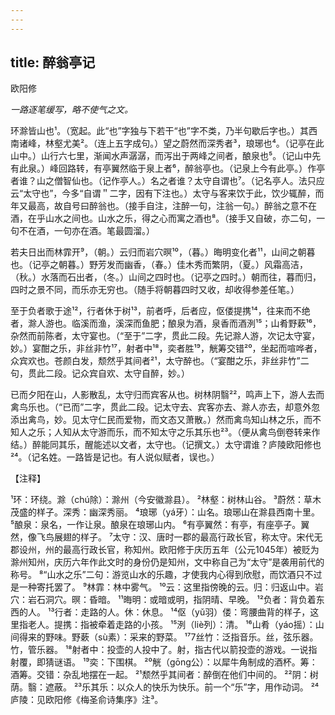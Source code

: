 ```yaml
---
---
---
```

title: 醉翁亭记
---



欧阳修

*一路逐笔缓写，略不使气之文。*

环滁皆山也¹。（宽起。此“也”字独与下若干“也”字不类，乃半句歇后字也。）其西南诸峰，林壑尤美²。（连上五字成句。）望之蔚然而深秀者³，琅琊也⁴。（记亭在此山中。）山行六七里，渐闻水声潺潺，而泻出于两峰之间者，酿泉也⁵。（记山中先有此泉。）峰回路转，有亭翼然临于泉上者⁶，醉翁亭也。（记泉上今有此亭。）作亭者谁？山之僧智仙也。（记作亭人。）名之者谁？太守自谓也⁷。（记名亭人。法只应云“太守也”，今多“自谓＂二字，因有下注也。）太守与客来饮于此，饮少辄醉，而年又最高，故自号曰醉翁也。（接手自注，注醉一句，注翁一句。）醉翁之意不在酒，在乎山水之间也。山水之乐，得之心而寓之酒也⁸。（接手又自破，亦二句，一句不在酒，一句亦在酒。笔最圆溜。）

若夫日出而林霏开⁹，（朝。）云归而岩穴暝¹⁰，（暮。）晦明变化者¹¹，山间之朝暮也。（记亭之朝暮。）野芳发而幽香，（春。）佳木秀而繁阴，（夏。）风霜高洁，（秋。）水落而石出者，（冬。）山间之四时也。（记亭之四时。）朝而往，暮而归，四时之景不同，而乐亦无穷也。（随手将朝暮四时又收，却收得参差任笔。）

至于负者歌于途¹²，行者休于树¹³，前者呼，后者应，伛偻提携¹⁴，往来而不绝者，滁人游也。临溪而渔，溪深而鱼肥；酿泉为酒，泉香而酒洌¹⁵；山肴野蔌¹⁶，杂然而前陈者，太守宴也。（“至于”二字，贯此二段。先记滁人游，次记太守宴，妙。）宴酣之乐，非丝非竹¹⁷，射者中¹⁸，奕者胜¹⁹，觥筹交错²⁰，坐起而喧哗者，众宾欢也。苍颜白发，颓然乎其间者²¹，太守醉也。（“宴酣之乐，非丝非竹”二句，贯此二段。记众宾自欢、太守自醉，妙。）

已而夕阳在山，人影散乱，太守归而宾客从也。树林阴翳²²，鸣声上下，游人去而禽鸟乐也。（“已而”二字，贯此二段。记太守去、宾客亦去、滁人亦去，却意外忽添出禽鸟，妙。见太守仁民而爱物，而文态又萧散。）然而禽鸟知山林之乐，而不知人之乐；人知从太守游而乐，而不知太守之乐其乐也²³。（便从禽鸟倒卷转来作结。）醉能同其乐，醒能述以文者，太守也。（记撰文。）太守谓谁？庐陵欧阳修也²⁴。（记名姓。一路皆是记也。有人说似赋者，误也。）

【注释】

¹环：环绕。滁（chú除）：滁州（今安徽滁县）。
²林壑：树林山谷。
³蔚然：草木茂盛的样子。深秀：幽深秀丽。
⁴琅琊（yá牙）：山名。琅琊山在滁县西南十里。
⁵酿泉：泉名，一作让泉。酿泉在琅琊山内。
⁶有亭翼然：有亭，有座亭子。翼然，像飞鸟展翅的样子。
⁷太守：汉、唐时一郡的最高行政长官，称太守。宋代无郡设州，州的最高行政长官，称知州。欧阳修于庆历五年（公元1045年）被贬为滁州知州，庆历六年作此文时的身份仍是知州，文中称自己为“太守”是袭用前代的称号。
⁸“山水之乐”二句：游览山水的乐趣，才使我内心得到欣慰，而饮酒只不过是一种寄托罢了。
⁹林霏：林中雾气。
¹⁰云：这里指傍晚的云。归：归返山中。岩穴：岩石洞穴。暝：昏暗。
¹¹晦明：或暗或明，指阴晴、早晚。
¹²负者：背负着东西的人。
¹³行者：走路的人。休：休息。
¹⁴伛（yǔ羽）偻：弯腰曲背的样子，这里指老人。提携：指被牵着走路的小孩。
¹⁵洌（liè列）：清。
¹⁶山肴（yáo摇）：山间得来的野味。野蔌（sù素）：采来的野菜。
¹⁷7丝竹：泛指音乐。丝，弦乐器。竹，管乐器。
¹⁸射者中：投壶的人投中了。射，指古代以箭投壶的游戏。一说指射覆，即猜谜语。
¹⁹奕：下围棋。
²⁰觥（gōng公）：以犀牛角制成的酒杯。筹：酒筹。交错：杂乱地摆在一起。
²¹颓然乎其间者：醉倒在他们中间的。
²²阴：树荫。翳：遮蔽。
²³乐其乐：以众人的快乐为快乐。前一个“乐”字，用作动词。
²⁴庐陵：见欧阳修《梅圣俞诗集序》注³。